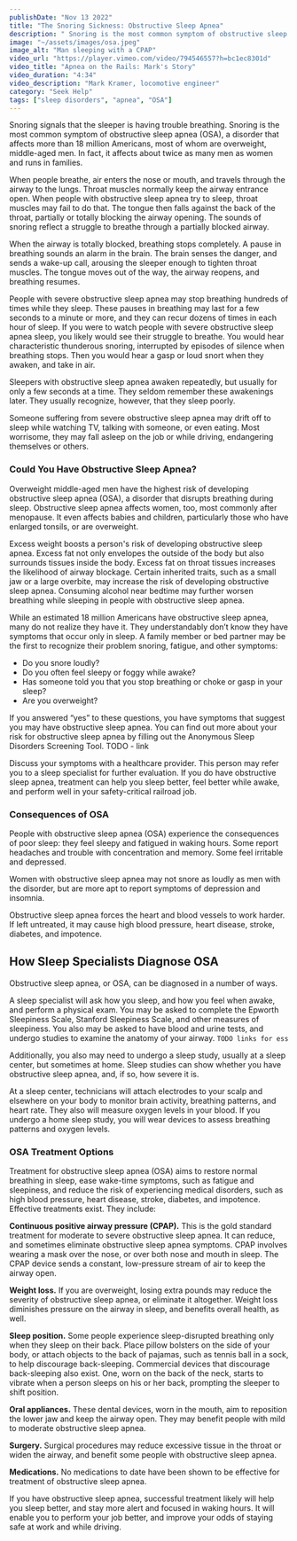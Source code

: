 ```yaml
---
publishDate: "Nov 13 2022"
title: "The Snoring Sickness: Obstructive Sleep Apnea"
description: " Snoring is the most common symptom of obstructive sleep apnea (OSA), a disorder that affects more than 18 million Americans, most of whom are overweight, middle-aged men."
image: "~/assets/images/osa.jpeg"
image_alt: "Man sleeping with a CPAP"
video_url: "https://player.vimeo.com/video/794546557?h=bc1ec8301d"
video_title: "Apnea on the Rails: Mark's Story"
video_duration: "4:34"
video_description: "Mark Kramer, locomotive engineer"
category: "Seek Help"
tags: ["sleep disorders", "apnea", "OSA"]
---
```


<Quote quote="Once I found out what sleep apnea does to your health, I felt like, I have to combat this." quote_author="Mark Kramer, locomotive engineer"/>

Snoring signals that the sleeper is having trouble breathing. Snoring is the most common symptom of obstructive sleep apnea (OSA), a disorder that affects more than 18 million Americans, most of whom are overweight, middle-aged men. In fact, it affects about twice as many men as women and runs in families.

When people breathe, air enters the nose or mouth, and travels through the airway to the lungs. Throat muscles normally keep the airway entrance open. When people with obstructive sleep apnea try to sleep, throat muscles may fail to do that. The tongue then falls against the back of the throat, partially or totally blocking the airway opening. The sounds of snoring reflect a struggle to breathe through a partially blocked airway.

When the airway is totally blocked, breathing stops completely. A pause in breathing sounds an alarm in the brain. The brain senses the danger, and sends a wake-up call, arousing the sleeper enough to tighten throat muscles. The tongue moves out of the way, the airway reopens, and breathing resumes.

People with severe obstructive sleep apnea may stop breathing hundreds of times while they sleep. These pauses in breathing may last for a few seconds to a minute or more, and they can recur dozens of times in each hour of sleep. If you were to watch people with severe obstructive sleep apnea sleep, you likely would see their struggle to breathe. You would hear characteristic thunderous snoring, interrupted by episodes of silence when breathing stops. Then you would hear a gasp or loud snort when they awaken, and take in air.

Sleepers with obstructive sleep apnea awaken repeatedly, but usually for only a few seconds at a time. They seldom remember these awakenings later. They usually recognize, however, that they sleep poorly.

Someone suffering from severe obstructive sleep apnea may drift off to sleep while watching TV, talking with someone, or even eating. Most worrisome, they may fall asleep on the job or while driving, endangering themselves or others.


### Could You Have Obstructive Sleep Apnea?

<YouTube embed_url="https://player.vimeo.com/video/505480148?h=eaa5c6cdb5" title="Symptoms of Apnea" duration="0:27" description="Lawrence J. Epstein, MD, of Harvard, explains the three classic features of obstructive sleep apnea."/>
Overweight middle-aged men have the highest risk of developing obstructive sleep apnea (OSA), a disorder that disrupts breathing during sleep. Obstructive sleep apnea affects women, too, most commonly after menopause. It even affects babies and children, particularly those who have enlarged tonsils, or are overweight.

Excess weight boosts a person's risk of developing obstructive sleep apnea. Excess fat not only envelopes the outside of the body but also surrounds tissues inside the body. Excess fat on throat tissues increases the likelihood of airway blockage. Certain inherited traits, such as a small jaw or a large overbite, may increase the risk of developing obstructive sleep apnea. Consuming alcohol near bedtime may further worsen breathing while sleeping in people with obstructive sleep apnea.

While an estimated 18 million Americans have  obstructive sleep apnea, many do not realize they have it. They understandably don’t know they have symptoms that occur only in sleep. A family member or bed partner may be the first to recognize their problem snoring, fatigue, and other symptoms:

- Do you snore loudly?
- Do you often feel sleepy or foggy while awake?
- Has someone told you that you stop breathing or choke or gasp in your sleep?
- Are you overweight?

If you answered “yes” to these questions, you have symptoms that suggest you may have obstructive sleep apnea.  You can find out more about your risk for obstructive sleep apnea by filling out the Anonymous Sleep Disorders Screening Tool. TODO - link

Discuss your symptoms with a healthcare provider. This person may refer you to a sleep specialist for further evaluation. If you do have obstructive sleep apnea, treatment can help you sleep better, feel better while awake, and perform well in your safety-critical railroad job.

<Quote quote="A guy that I worked with came in with a line on his face, and we started talking about that. He told me about his mask, and we started talking about snoring and everything else, and I thought wow, you know, I think I have it. And then I went in for a sleep study. I’ve been on the CPAP machine since 2000. If I don’t use my machine, my sleep is terrible. I have a machine at home, and another that I leave at my away-from-home terminal." quote_author="Jack, locomotive engineer and brakeman" />


### Consequences of OSA

<YouTube embed_url="https://player.vimeo.com/video/505480165?h=e0a7b173d3" title="Apnea's Consequences" duration="0:36" description="Stuart Quan, MD, of Harvard, explains how untreated obstructive sleep apnea may lead to serious medical disorders." />

People with obstructive sleep apnea (OSA) experience the consequences of poor sleep: they feel sleepy and fatigued in waking hours. Some report headaches and trouble with concentration and memory. Some feel irritable and depressed.

Women with obstructive sleep apnea may not snore as loudly as men with the disorder, but are more apt to report symptoms of depression and insomnia.

Obstructive sleep apnea forces the heart and blood vessels to work harder. If left untreated, it may cause high blood pressure, heart disease, stroke, diabetes, and impotence.


## How Sleep Specialists Diagnose OSA

<YouTube embed_url="https://player.vimeo.com/video/586847584?h=a724fd4786" title="What to Expect from a Sleep Evaluation" duration="1:39" description="Lawrence Epstein, MD, of Harvard tells what to expect from a visit to a sleep specialist."/>

Obstructive sleep apnea, or OSA, can be diagnosed in a number of ways.

A sleep specialist will ask how you sleep, and how you feel when awake, and perform a physical exam. You may be asked to complete the Epworth Sleepiness Scale, Stanford Sleepiness Scale, and other measures of sleepiness. You also may be asked to have blood and urine tests, and undergo studies to examine the anatomy of your airway. `TODO links for ess`

Additionally, you also may need to undergo a sleep study, usually at a sleep center, but sometimes at home. Sleep studies can show whether you have obstructive sleep apnea, and, if so, how severe it is.

At a sleep center, technicians will attach electrodes to your scalp and elsewhere on your body to monitor brain activity, breathing patterns, and heart rate. They also will measure oxygen levels in your blood. If you undergo a home sleep study, you will wear devices to assess breathing patterns and oxygen levels.

### OSA Treatment Options

<YouTube embed_url="https://player.vimeo.com/video/535086365?h=9c89c42f19" title="Apnea Treatments" duration="1:11" description="Lawrence Epstein, MD, of Harvard, discusses OSA treatment options." />

Treatment for obstructive sleep apnea (OSA) aims to restore normal breathing in sleep, ease wake-time symptoms, such as fatigue and sleepiness, and reduce the risk of experiencing medical disorders, such as high blood pressure, heart disease, stroke, diabetes, and impotence. Effective treatments exist. They include:

**Continuous positive airway pressure (CPAP).** This is the gold standard treatment for moderate to severe obstructive sleep apnea. It can reduce, and sometimes eliminate obstructive sleep apnea symptoms. CPAP involves wearing a mask over the nose, or over both nose and mouth in sleep. The CPAP device sends a constant, low-pressure stream of air to keep the airway open.

**Weight loss.** If you are overweight, losing extra pounds may reduce the severity of obstructive sleep apnea, or eliminate it altogether. Weight loss diminishes pressure on the airway in sleep, and benefits overall health, as well.

**Sleep position.** Some people experience sleep-disrupted breathing only when they sleep on their back. Place pillow bolsters on the side of your body, or attach objects to the back of pajamas, such as tennis ball in a sock, to help discourage back-sleeping. Commercial devices that discourage back-sleeping also exist. One, worn on the back of the neck, starts to vibrate when a person sleeps on his or her back, prompting the sleeper to shift position.

**Oral appliances.** These dental devices, worn in the mouth, aim to reposition the lower jaw and keep the airway open. They may benefit people with mild to moderate obstructive sleep apnea.

**Surgery.** Surgical procedures may reduce excessive tissue in the throat or widen the airway, and benefit some people with obstructive sleep apnea.

**Medications.** No medications to date have been shown to be effective for treatment of obstructive sleep apnea.

If you have obstructive sleep apnea, successful treatment likely will help you sleep better, and stay more alert and focused in waking hours. It will enable you to perform your job better, and improve your odds of staying safe at work and while driving.

<Quote quote="After the first night that I wore the CPAP air machine and slept all night, the next day, when I woke up, I said to myself, 'This is what it's like to sleep all night? This is wonderful!' I felt like a million dollars. I felt like Superman.  Ever since, I've used the CPAP air machine every night when I go to bed, and it’s improved my health. It's also made my life less stressful, because I'm more rested. I bought another CPAP air machine, and I keep that up at my hotel at my away-from-home terminal. Our job, our safety, depends on how rested we are." quote_author="Mark Kramer, locomotive engineer" />

